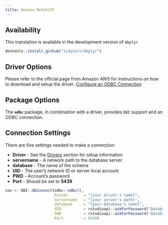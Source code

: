 ```yaml
---
title: Amazon Redshift
---
```


## Availability

This translation is available in the development version of `dbplyr`

```r
devtools::install_github("tidyvers/dbplyr")
```

## Driver Options

Please refer to the official page from Amazon AWS for instructions on how to download and setup the driver: [Configure an ODBC Connection](http://docs.aws.amazon.com/redshift/latest/mgmt/configure-odbc-connection.html)

## Package Options

The **`odbc`** package, in combination with a driver, provides `DBI` support and an ODBC connection.

## Connection Settings

There are five settings needed to make a connection:

  - **Driver** - See the [Drivers](drivers) section for setup information 
  - **servername** - A network path to the database server
  - **database** - The name of the schema
  - **UID** - The user's network ID or server local account
  - **PWD** - Account's password
  - **Port** - Should be set to **5439**

```r

con <- DBI::dbConnect(odbc::odbc(),
                      Driver       = "[your driver's name]",
                      servername   = "[your server's path]",
                      database     = "[your database's name]",
                      UID          = rstudioapi::askForPassword("Database user"),
                      PWD          = rstudioapi::askForPassword("Database password")
                      Port         = 5439)

```



